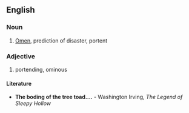 ==English==
===Noun===
#[[Omen]], prediction of disaster, portent

===Adjective===
#portending, ominous

====Literature====
* '''The boding of the tree toad.... ''' - Washington Irving, ''The Legend of Sleepy Hollow''